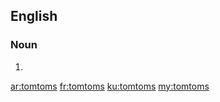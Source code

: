 {{also|TomToms|tom-toms}}
==English==

===Noun===
{{head|en|noun plural form}}

# {{plural of|tomtom|lang=en}}

[[ar:tomtoms]]
[[fr:tomtoms]]
[[ku:tomtoms]]
[[my:tomtoms]]